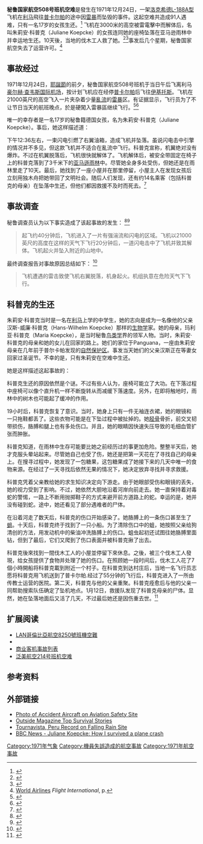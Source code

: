 {{Merge|朱利安娜·克普克|discuss=Talk:秘鲁国家航空508号班机空难#請求與朱利安娜·克普克合併|time=2021-07-12T05:27:13+00:00}}
{{Infobox Airliner accident|
name=秘鲁国营航空508号班机|
image=LANSA-Flug 508.svg|
caption=失事客机飞行轨迹1|
Date=1971年12月24日|
Type=飞行员失误，雷击|
occurrence_type = 事故|
Site=[[秘鲁|秘鲁]]印加港|
Fatalities=91|
Injuries=1 |
Aircraft Type=[[洛克希德L-188|洛克希德L-188]]|
Operator=[[秘鲁国家航空|秘鲁国家航空]] |
Tail Number=OB-R-941|
Passengers=86|
Crew=6 |
Survivors = 1 （朱莉安·科普克）|
}}'''秘鲁国家航空508号班机空难'''是發生在1971年12月24日，一架[[洛克希德L-188|洛克希德L-188A型]]飞机在[[利马|利马]]飛往[[普卡尔帕|普卡尔帕]]的途中因[[雷暴|雷暴]]而坠毁的事件。这起空难共造成91人遇难，只有一名17岁的女孩生还。<ref name="asn">{{ASN accident|id=19711224-0}}</ref> 飞机在3000米的高空被雷電擊中而解体后，名叫朱莉安·科普克（Juliane Koepcke）的女孩连同她的座椅坠落在亚马逊雨林中并幸运地生还。10天後，当地的伐木工人救了她。<ref name="pc">{{Cite web|url=http://www.planecrashinfo.com/1971/1971-67.htm|title=Plane Crash Accident Record|work=planecrashinfo.com}}</ref><ref>{{Cite news|url=http://www.cnn.com/2009/WORLD/europe/07/02/germany.aircrash.survivor/index.html|title=Survivor still haunted by 1971 air crash|date=2009-07-02|work=[[CNN|CNN]]|accessdate=2009-07-02}}</ref>事发后几个星期，秘鲁国家航空失去了运营许可。<ref>[http://www.flightglobal.com/pdfarchive/view/1972/1972%20-%201291.html World Airlines] {{Wayback|url=http://www.flightglobal.com/pdfarchive/view/1972/1972%20-%201291.html |date=20160305022916 }} ''Flight International'', p.</ref>

== 事故经过 ==
1971年12月24日，[[耶誕節|耶誕節]]的前夕，秘鲁国家航空508号班机于当日午后飞离利马[[豪尔赫·查韦斯国际机场|豪尔赫·查韦斯国际机场]]，按计划飞机应在经停[[普卡尔帕|普卡尔帕]]后飞往[[伊基托斯|伊基托斯]]。飞机在21000英尺的高空飞入一片夹杂着少量[[亂流|亂流]]的[[雷暴|雷暴]]区。有证据显示，飞行员为了不让节日当天的航班晚点，於是硬闖入雷暴區继续飞行。<ref name="ad">{{Cite web|url=http://www.airdisaster.com/cgi-bin/view_details.cgi?date=12241971%C2%AE=OB-R-941&airline=Lineas+Aereas+Nacionales|title=Accident Database: Accident Synopsis 12241971Â®=OB-R-941|work=airdisaster.com}}</ref><ref name="s70">{{Cite web|url=http://www.super70s.com/Super70s/Tech/Aviation/Disasters/71-12-24(Lansa).asp|title=Super70's Article|accessdate=2006-10-09}}</ref>

唯一的幸存者是一名17岁的秘鲁籍德国女孩，名为朱莉安·科普克（Juliane Koepcke）。事后，她这样描述道：

{{Quote|text=飞机越来越颠簸，窗外的云也变得越来越黑。随后，我们飞入一片漆黑的云层中，在那充斥着雷鸣和闪电的风暴中央，黑暗笼罩了我们，窗外的闪电接连不断地落下。接着，我看见飞机右翼上闪烁着光芒......发动机被闪电打到了。}}

下午12:36左右，一束闪电引燃了右翼油箱，造成飞机{{link-en|結構失效|Structural integrity and failure}}并坠落。虽说闪电击中引擎的情况并不多见，但这款飞机并不适合在亂流中飞行。科普克宣称，机翼绝对没有爆炸。不过在机翼脱落后，飞机很快就解体了。飞机解体后，被安全带固定在椅子上的科普克落到了3千米下的[[亚马遜雨林|亚马遜雨林]]中。尽管她全身多处受伤，但她还是在雨林里走了10天。最后，她找到了一座小屋并在那里停留，小屋主人在发现女孩后立刻用独木舟把她带回了文明社会。随后人们发现，还有约14名乘客（包括科普克的母亲）在坠落中生还，但他们都因救援不及时而死去。<ref name="s70">{{Cite web|url=http://www.super70s.com/Super70s/Tech/Aviation/Disasters/71-12-24(Lansa).asp|title=Super70's Article|accessdate=2006-10-09}}</ref>

== 事故调查 ==
秘鲁调查员认为以下事实造成了该起事故的发生：
<ref name="asn">{{ASN accident|id=19711224-0}}</ref><ref name="pc">{{Cite web|url=http://www.planecrashinfo.com/1971/1971-67.htm|title=Plane Crash Accident Record|work=planecrashinfo.com}}</ref><blockquote>起飞约40分钟后，飞机进入了一片有强湍流和闪电的区域。飞机以21000英尺的高度在这样的天气下飞行20分钟后，一道闪电击中了飞机并致其解体。飞机起火并坠入附近的山地中。</blockquote>最终调查报告对事故原因总结如下：
<ref name="ad">{{Cite web|url=http://www.airdisaster.com/cgi-bin/view_details.cgi?date=12241971%C2%AE=OB-R-941&airline=Lineas+Aereas+Nacionales|title=Accident Database: Accident Synopsis 12241971Â®=OB-R-941|work=airdisaster.com}}</ref><blockquote>飞机遭遇的雷击致使飞机右翼脱落，机身起火。机组执意在危险天气下飞行。</blockquote>

== 科普克的生还 ==
朱莉安·科普克当时是一名在[[利马|利马]]上学的中学生，她的志向是成为一名像他的父亲汉斯-威廉·科普克（Hans-Wilhelm Koepcke）那样的[[生物学|生物学]]家。她的母亲，玛利亚·科普克（Maria Koepcke），是当时秘鲁[[鸟类学|鸟类学]]界的领军人物。当时，朱莉安·科普克的母亲和她的女儿在回家的路上。她们的家位于Panguana，一座由朱莉安母亲在几年前于普尔卡帕发现的[[自然保护区|自然保护区]]。事发当天她们的父亲汉斯正在等妻女回家过圣诞节。不幸的是，只有朱莉安在空难中生还。

她是这样描述这起事故的：
{{quote|在引擎传来的巨响和机上的乘客的尖叫过后，飞机就开始急速下降。接下来，我只感到十分安静，跟坠机前的混乱比起来难以置信的安静。我只能听见耳畔的风声。我依然被固定在椅子上，而坐在我身边的两个人，包括我的母亲，已经不见了。我知道，我正在进行自由落体。随后，我就陷入了尾旋。我感觉，我身下的雨林就像绿色的菜花或是西兰花一样。随后我就失去了知觉，等到我再度醒来时，已经是第二天了。}}

科普克生还的原因依然是个谜。不过有些人认为，座椅可能立了大功。在下落过程中座椅可以像个直升机一样不断旋转从而减缓下落速度。另外，在即将触地时，雨林中的树木也可能起了缓冲的作用。

19小时后，科普克恢复了意识。当时，她身上只有一件无袖连衣裙，她的眼镜和一只拖鞋都丢了。这些衣物可能是在下坠过程中被扯掉的。她[[胫骨|胫骨]]骨折，前交叉韧带损伤，胳膊和腿上也有多处伤口。并且，她的眼睛因快速失压导致的毛细血管扩张而肿胀。

科普克知道，在雨林中生存可能要比她之前经历过的事更加危险。整整半天后，她才克服头晕站起来。尽管她自己也受了伤，她还是把第一天花在了寻找自己的母亲上。在搜寻过程中，她发现了一包糖果，这包糖果成了她接下来的几天中唯一的食物来源。在经过了一天寻找后依然无果的情况下，她决定放弃寻找并寻求救援。

科普克凭着父亲教给她的求生知识决定向下游走。由于她眼部受伤和眼镜的丢失，她的视力受到了影响。不过，她依然大胆地沿着河岸向前走去。她一直保持着对毒蛇的警惕，一路上不断用抛掷鞋子的方式来避开前方道路上的蛇。幸运的是，她并没有碰到蛇。途中，她还看见了部分遇难者的尸体。

在沿着河走了数天后，科普克的伤口开始感染了。她胳膊上的一条伤口甚至生了[[蛆|蛆]]。十天后，科普克终于找到了一只小船。为了清除伤口中的蛆，她按照父亲给狗清创的方法，用发动机中的柴油冲洗胳膊上的伤口。蛆虫起初还试图往她胳膊里面钻，但到了最后，它们又爬到了伤口表面并被科普克揪了出去。

科普克後來找到一間伐木工人的小屋並停留下來休息。之後，被三个伐木工人發現，给女孩提供了食物并处理了她的伤口。在照顾她一段时间后，伐木工人花了7個小時開船将科普克載到附近一个村子。在科普克到达村庄后，当地一名飞行员志愿将科普克用飞机送到了普卡尔帕.经过了55分钟的飞行后，科普克进入了一所由传教士运营的医院。第二天，科普克与他的父亲重聚。科普克痊愈后与他的父亲一同帮助搜索队伍确定了坠机地点。1月12日，救援队发现了科普克母亲的尸体。显然，她在坠落地面后又活了几天，不过最后她还是因伤重去世。<ref>{{cite web|title=A 17 YEAR OLD GIRL SURVIVED A 2 MILE FALL WITHOUT A PARACHUTE, THEN TREKKED ALONE 10 DAYS THROUGH THE PERUVIAN RAINFOREST|url=http://www.todayifoundout.com/index.php/2012/04/a-17-year-old-girl-survived-a-2-mile-fall-without-a-parachute-then-trekked-alone-10-days-through-the-peruvian-rainforest|website=Todayifoundout.com|accessdate=2016-06-16|archive-date=2014-07-27|archive-url=https://web.archive.org/web/20140727201109/http://www.todayifoundout.com/index.php/2012/04/a-17-year-old-girl-survived-a-2-mile-fall-without-a-parachute-then-trekked-alone-10-days-through-the-peruvian-rainforest/|dead-url=no}}</ref>

== 扩展阅读 ==
* [[LAN哥倫比亞航空8250號班機空難|LAN哥倫比亞航空8250號班機空難]]
* 
* [[商业客机事故列表|商业客机事故列表]]
* [[泛美航空214号班机空难|泛美航空214号班机空难]]

== 参考资料 ==
{{Reflist}}

== 外部链接 ==
* [http://aviation-safety.net/photos/displayphoto.php?id=19711224-0&vnr=1&kind=PC Photo of Accident Aircraft on Aviation Safety Site] {{Wayback|url=http://aviation-safety.net/photos/displayphoto.php?id=19711224-0&vnr=1&kind=PC |date=20130405065844 }}
* [https://web.archive.org/web/20050124162051/http://outside.away.com/outside/features/200409/top_survival_stories_4.html Outside Magazine Top Survival Stories]
* [http://www.fallingrain.com/world/PE/10/Tournavista.html Tournavista, Peru Record on Falling Rain Site] {{Wayback|url=http://www.fallingrain.com/world/PE/10/Tournavista.html |date=20160303221358 }}
* [http://www.bbc.co.uk/news/magazine-17476615 BBC News - Juliane Koepcke: How I survived a plane crash] {{Wayback|url=http://www.bbc.co.uk/news/magazine-17476615 |date=20160516023608 }}

{{1971年航空事故}}

[[Category:1971年气象|Category:1971年气象]]
[[Category:機員失誤造成的航空事故|Category:機員失誤造成的航空事故]]
[[Category:1971年航空事故|Category:1971年航空事故]]